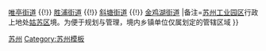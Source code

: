 {{Navbox Chinese County
|省=江苏省
|市=苏州市
|行政管理区=苏州工业园区
|街道=[[娄葑街道]] {{!}} [[唯亭街道]] {{!}} [[胜浦街道]] {{!}} [[斜塘街道]] {{!}} [[金鸡湖街道_(苏州市)|金鸡湖街道]]
|备注=[[苏州工业园区]]行政上地处[[姑苏区]]境。为便于规划与管理，境内乡镇单位仅属划定的管辖区域
}}<noinclude>
[[Category:江苏县级行政区划模板|苏州]]
[[Category:苏州模板]] 
</noinclude>